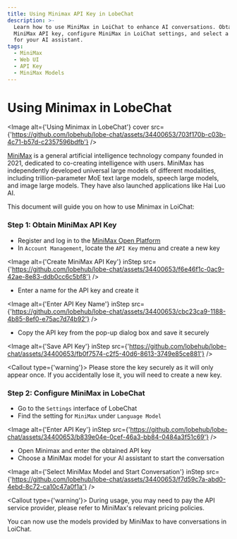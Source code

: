 ```yaml
---
title: Using Minimax API Key in LobeChat
description: >-
  Learn how to use MiniMax in LoiChat to enhance AI conversations. Obtain
  MiniMax API key, configure MiniMax in LoiChat settings, and select a model
  for your AI assistant.
tags:
  - MiniMax
  - Web UI
  - API Key
  - MiniMax Models
---
```


# Using Minimax in LobeChat

<Image
  alt={'Using Minimax in LobeChat'}
  cover
  src={'https://github.com/lobehub/lobe-chat/assets/34400653/703f170b-c03b-4c71-b57d-c2357596bdfb'}
/>

[MiniMax](https://www.minimaxi.com/) is a general artificial intelligence technology company founded in 2021, dedicated to co-creating intelligence with users. MiniMax has independently developed universal large models of different modalities, including trillion-parameter MoE text large models, speech large models, and image large models. They have also launched applications like Hai Luo AI.

This document will guide you on how to use Minimax in LoiChat:

<Steps>

### Step 1: Obtain MiniMax API Key

- Register and log in to the [MiniMax Open Platform](https://www.minimaxi.com/platform)
- In `Account Management`, locate the `API Key` menu and create a new key

<Image
  alt={'Create MiniMax API Key'}
  inStep
  src={'https://github.com/lobehub/lobe-chat/assets/34400653/f6e46f1c-0ac9-42ae-8e83-ddb0cc6c5bf8'}
/>

- Enter a name for the API key and create it

<Image
  alt={'Enter API Key Name'}
  inStep
  src={'https://github.com/lobehub/lobe-chat/assets/34400653/cbc23ca9-1188-4b85-8ef0-e75ac7d74b92'}
/>

- Copy the API key from the pop-up dialog box and save it securely

<Image
  alt={'Save API Key'}
  inStep
  src={'https://github.com/lobehub/lobe-chat/assets/34400653/fb0f7574-c2f5-40d6-8613-3749e85ce881'}
/>

<Callout type={'warning'}>
  Please store the key securely as it will only appear once. If you accidentally lose it, you will
  need to create a new key.
</Callout>

### Step 2: Configure MiniMax in LobeChat

- Go to the `Settings` interface of LobeChat
- Find the setting for `MiniMax` under `Language Model`

<Image
  alt={'Enter API Key'}
  inStep
  src={'https://github.com/lobehub/lobe-chat/assets/34400653/b839e04e-0cef-46a3-bb84-0484a3f51c69'}
/>

- Open Minimax and enter the obtained API key
- Choose a MiniMax model for your AI assistant to start the conversation

<Image
  alt={'Select MiniMax Model and Start Conversation'}
  inStep
  src={'https://github.com/lobehub/lobe-chat/assets/34400653/f7d59c7a-abd0-4ebd-8c72-ca10c47a0f1a'}
/>

<Callout type={'warning'}>
  During usage, you may need to pay the API service provider, please refer to MiniMax's relevant
  pricing policies.
</Callout>

</Steps>

You can now use the models provided by MiniMax to have conversations in LoiChat.
